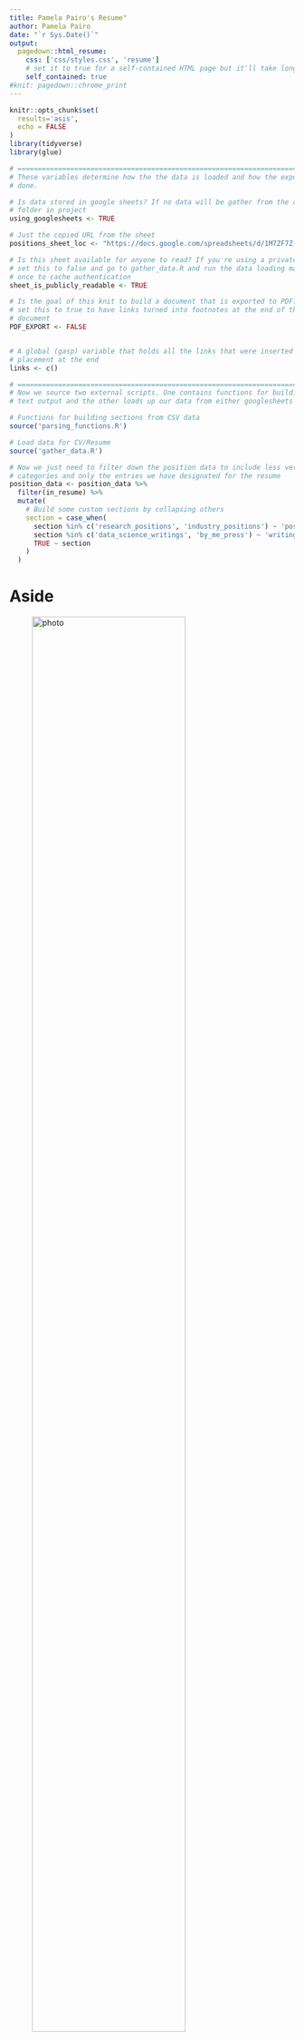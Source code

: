 ```yaml
---
title: Pamela Pairo's Resume"
author: Pamela Pairo
date: "`r Sys.Date()`"
output:
  pagedown::html_resume:
    css: ['css/styles.css', 'resume']
    # set it to true for a self-contained HTML page but it'll take longer to render
    self_contained: true
#knit: pagedown::chrome_print 
---
```



```r
knitr::opts_chunk$set(
  results='asis', 
  echo = FALSE
)
library(tidyverse)
library(glue)

# ======================================================================
# These variables determine how the the data is loaded and how the exports are
# done.

# Is data stored in google sheets? If no data will be gather from the csvs/
# folder in project
using_googlesheets <- TRUE

# Just the copied URL from the sheet
positions_sheet_loc <- "https://docs.google.com/spreadsheets/d/1M7ZF7Z-ARmk3-nPJTOPuGpIB-Mm_ZS__E6PlMWADlJA/edit#gid=1406459246"

# Is this sheet available for anyone to read? If you're using a private sheet
# set this to false and go to gather_data.R and run the data loading manually
# once to cache authentication
sheet_is_publicly_readable <- TRUE

# Is the goal of this knit to build a document that is exported to PDF? If so
# set this to true to have links turned into footnotes at the end of the
# document
PDF_EXPORT <- FALSE


# A global (gasp) variable that holds all the links that were inserted for
# placement at the end
links <- c()

# ======================================================================
# Now we source two external scripts. One contains functions for building the
# text output and the other loads up our data from either googlesheets or csvs

# Functions for building sections from CSV data
source('parsing_functions.R') 

# Load data for CV/Resume
source('gather_data.R')

# Now we just need to filter down the position data to include less verbose
# categories and only the entries we have designated for the resume
position_data <- position_data %>% 
  filter(in_resume) %>% 
  mutate(
    # Build some custom sections by collapsing others
    section = case_when(
      section %in% c('research_positions', 'industry_positions') ~ 'positions', 
      section %in% c('data_science_writings', 'by_me_press') ~ 'writings',
      TRUE ~ section
    )
  ) 
```



Aside
================================================================================


![photo](pairo.png){width=80%}

Contact {#contact}
--------------------------------------------------------------------------------

```r
contact_info %>% 
  glue_data("- <i class='fa fa-{icon}'></i> {contact}")
```



Skills {#skills}
--------------------------------------------------------------------------------

```r
build_skill_bars(skills)
```



More info {#more-info}
--------------------------------------------------------------------------------

See full CV [**here**](https://cv-pamepairo.netlify.app/) 


Disclaimer {#disclaimer}
--------------------------------------------------------------------------------

Made w/ [**pagedown**](https://github.com/rstudio/pagedown). 

Source code: [github.com/PamelaPairo/cv](https://github.com/PamelaPairo/CV).

Last updated on `r Sys.Date()`.


Main
================================================================================

Pamela E. Pairo {#title}
--------------------------------------------------------------------------------


Education {data-icon=graduation-cap data-concise=true}
--------------------------------------------------------------------------------

```r
position_data %>% print_section('education')
```


Publications {data-icon=file}
--------------------------------------------------------------------------------


```r
print_section(position_data, 'publications')
```

<!-- These breaks just force a new page so section doesnt get cut off -->
<!--<br>-->

Grants and Fellowships {data-icon=trophy}
--------------------------------------------------------------------------------


```r
print_section(position_data, 'grants')
```

::: aside

### Languages {#languages}

- **Spanish:** Native 

- **English:** Advance 

- **Portuguese:**  Upper Intermediate

- **French:** Elementary

:::


Selected Talks and Presentations {data-icon=group}
--------------------------------------------------------------------------------
::: aside

I have participated as a volunteer in several projects in Latin America. I worked in the rescue and rehabilitation of wild animals such as pumas, jaguars, monkeys, and sea turtles.

:::


```r
print_section(position_data, 'presentations')
```


